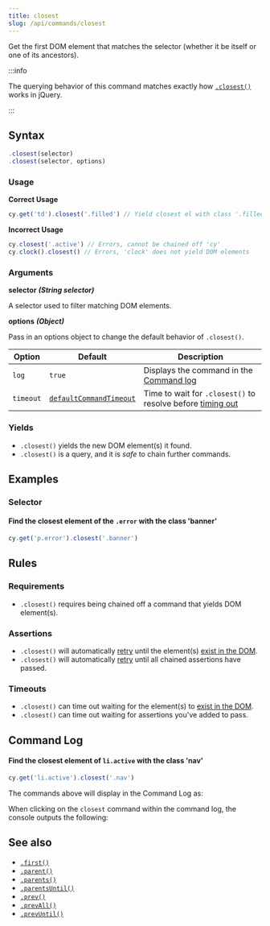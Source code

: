 ```yaml
---
title: closest
slug: /api/commands/closest
---
```


Get the first DOM element that matches the selector (whether it be itself or one
of its ancestors).

:::info

The querying behavior of this command matches exactly how
[`.closest()`](http://api.jquery.com/closest) works in jQuery.

:::

## Syntax

```javascript
.closest(selector)
.closest(selector, options)
```

### Usage

**<Icon name="check-circle" color="green" /> Correct Usage**

```javascript
cy.get('td').closest('.filled') // Yield closest el with class '.filled'
```

**<Icon name="exclamation-triangle" color="red" /> Incorrect Usage**

```javascript
cy.closest('.active') // Errors, cannot be chained off 'cy'
cy.clock().closest() // Errors, 'clock' does not yield DOM elements
```

### Arguments

**<Icon name="angle-right" /> selector** **_(String selector)_**

A selector used to filter matching DOM elements.

**<Icon name="angle-right" /> options** **_(Object)_**

Pass in an options object to change the default behavior of `.closest()`.

| Option    | Default                                                              | Description                                                                              |
| --------- | -------------------------------------------------------------------- | ---------------------------------------------------------------------------------------- |
| `log`     | `true`                                                               | Displays the command in the [Command log](/guides/core-concepts/cypress-app#Command-Log) |
| `timeout` | [`defaultCommandTimeout`](/guides/references/configuration#Timeouts) | Time to wait for `.closest()` to resolve before [timing out](#Timeouts)                  |

### Yields [<Icon name="question-circle"/>](/guides/core-concepts/introduction-to-cypress#Subject-Management)

- `.closest()` yields the new DOM element(s) it found.
- `.closest()` is a query, and it is _safe_ to chain further commands.

## Examples

### Selector

#### Find the closest element of the `.error` with the class 'banner'

```javascript
cy.get('p.error').closest('.banner')
```

## Rules

### Requirements [<Icon name="question-circle"/>](/guides/core-concepts/introduction-to-cypress#Chains-of-Commands)

- `.closest()` requires being chained off a command that yields DOM element(s).

### Assertions [<Icon name="question-circle"/>](/guides/core-concepts/introduction-to-cypress#Assertions)

- `.closest()` will automatically [retry](/guides/core-concepts/retry-ability)
  until the element(s)
  [exist in the DOM](/guides/core-concepts/introduction-to-cypress#Default-Assertions).
- `.closest()` will automatically [retry](/guides/core-concepts/retry-ability)
  until all chained assertions have passed.

### Timeouts [<Icon name="question-circle"/>](/guides/core-concepts/introduction-to-cypress#Timeouts)

- `.closest()` can time out waiting for the element(s) to
  [exist in the DOM](/guides/core-concepts/introduction-to-cypress#Default-Assertions).
- `.closest()` can time out waiting for assertions you've added to pass.

## Command Log

#### Find the closest element of `li.active` with the class 'nav'

```javascript
cy.get('li.active').closest('.nav')
```

The commands above will display in the Command Log as:

<DocsImage
  src="/img/api/closest/find-closest-nav-element-in-test.png"
  alt="Command Log closest"
/>

When clicking on the `closest` command within the command log, the console
outputs the following:

<DocsImage
  src="/img/api/closest/closest-console-logs-elements-found.png"
  alt="console.log closest"
/>

## See also

- [`.first()`](/api/commands/first)
- [`.parent()`](/api/commands/parent)
- [`.parents()`](/api/commands/parents)
- [`.parentsUntil()`](/api/commands/parentsuntil)
- [`.prev()`](/api/commands/prev)
- [`.prevAll()`](/api/commands/prevall)
- [`.prevUntil()`](/api/commands/prevuntil)
